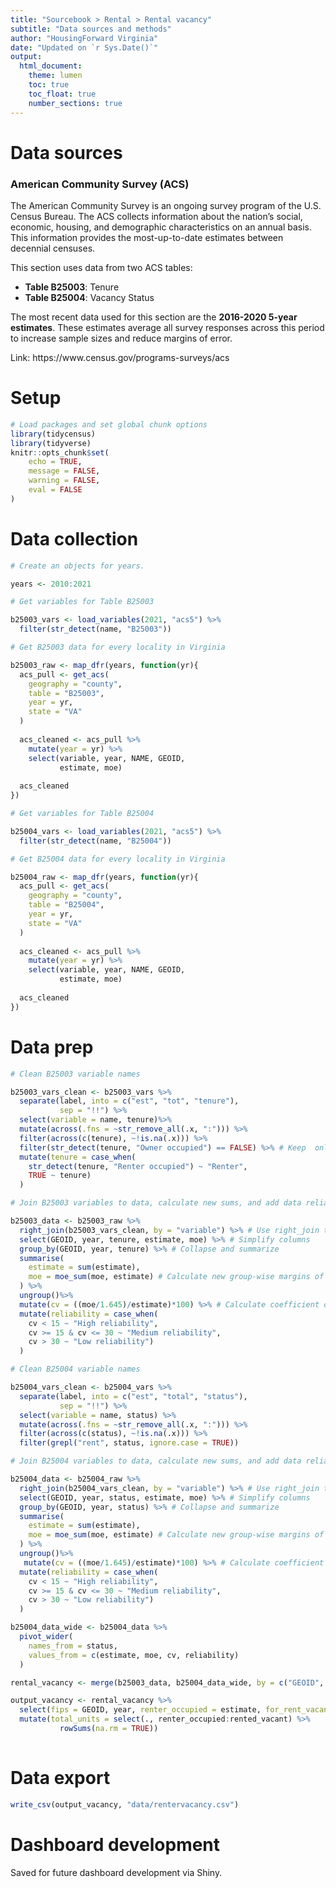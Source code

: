 ```yaml
---
title: "Sourcebook > Rental > Rental vacancy"
subtitle: "Data sources and methods"
author: "HousingForward Virginia"
date: "Updated on `r Sys.Date()`"
output:
  html_document:
    theme: lumen
    toc: true
    toc_float: true
    number_sections: true
---
```

# Data sources

### American Community Survey (ACS) {-}

The American Community Survey is an ongoing survey program of the U.S. Census Bureau. The ACS collects information about the nation’s social, economic, housing, and demographic characteristics on an annual basis. This information provides the most-up-to-date estimates between decennial censuses.

This section uses data from two ACS tables:

* **Table B25003**: Tenure
* **Table B25004**: Vacancy Status

The most recent data used for this section are the **2016-2020 5-year estimates**. These estimates average all survey responses across this period to increase sample sizes and reduce margins of error.

Link: https://www.census.gov/programs-surveys/acs

# Setup

```r

# Load packages and set global chunk options
library(tidycensus)
library(tidyverse)
knitr::opts_chunk$set(
	echo = TRUE,
	message = FALSE,
	warning = FALSE,
	eval = FALSE
)
```

# Data collection

```r

# Create an objects for years.

years <- 2010:2021

# Get variables for Table B25003

b25003_vars <- load_variables(2021, "acs5") %>%
  filter(str_detect(name, "B25003"))

# Get B25003 data for every locality in Virginia

b25003_raw <- map_dfr(years, function(yr){
  acs_pull <- get_acs(
    geography = "county",
    table = "B25003",
    year = yr,
    state = "VA"
  )
  
  acs_cleaned <- acs_pull %>%
    mutate(year = yr) %>%
    select(variable, year, NAME, GEOID,
           estimate, moe)
  
  acs_cleaned
})

# Get variables for Table B25004

b25004_vars <- load_variables(2021, "acs5") %>%
  filter(str_detect(name, "B25004"))

# Get B25004 data for every locality in Virginia

b25004_raw <- map_dfr(years, function(yr){
  acs_pull <- get_acs(
    geography = "county",
    table = "B25004",
    year = yr,
    state = "VA"
  )
  
  acs_cleaned <- acs_pull %>%
    mutate(year = yr) %>%
    select(variable, year, NAME, GEOID,
           estimate, moe)
  
  acs_cleaned
})

```

# Data prep
```r

# Clean B25003 variable names

b25003_vars_clean <- b25003_vars %>%
  separate(label, into = c("est", "tot", "tenure"),
           sep = "!!") %>%
  select(variable = name, tenure)%>%
  mutate(across(.fns = ~str_remove_all(.x, ":"))) %>%
  filter(across(c(tenure), ~!is.na(.x))) %>%
  filter(str_detect(tenure, "Owner occupied") == FALSE) %>% # Keep  only renter housing unit estimates
  mutate(tenure = case_when(
    str_detect(tenure, "Renter occupied") ~ "Renter",
    TRUE ~ tenure)
  )

# Join B25003 variables to data, calculate new sums, and add data reliability info

b25003_data <- b25003_raw %>%
  right_join(b25003_vars_clean, by = "variable") %>% # Use right_join to leave out unnecessary subtotals from data
  select(GEOID, year, tenure, estimate, moe) %>% # Simplify columns
  group_by(GEOID, year, tenure) %>% # Collapse and summarize
  summarise(
    estimate = sum(estimate),
    moe = moe_sum(moe, estimate) # Calculate new group-wise margins of error
  ) %>%
  ungroup()%>%
  mutate(cv = ((moe/1.645)/estimate)*100) %>% # Calculate coefficient of variation
  mutate(reliability = case_when(
    cv < 15 ~ "High reliability",
    cv >= 15 & cv <= 30 ~ "Medium reliability",
    cv > 30 ~ "Low reliability")
  )

# Clean B25004 variable names

b25004_vars_clean <- b25004_vars %>%
  separate(label, into = c("est", "total", "status"),
           sep = "!!") %>%
  select(variable = name, status) %>%
  mutate(across(.fns = ~str_remove_all(.x, ":"))) %>%
  filter(across(c(status), ~!is.na(.x))) %>%
  filter(grepl("rent", status, ignore.case = TRUE))

# Join B25004 variables to data, calculate new sums, and add data reliability info

b25004_data <- b25004_raw %>%
  right_join(b25004_vars_clean, by = "variable") %>% # Use right_join to leave out unnecessary subtotals from data
  select(GEOID, year, status, estimate, moe) %>% # Simplify columns
  group_by(GEOID, year, status) %>% # Collapse and summarize
  summarise(
    estimate = sum(estimate),
    moe = moe_sum(moe, estimate) # Calculate new group-wise margins of error
  ) %>%
  ungroup()%>%
   mutate(cv = ((moe/1.645)/estimate)*100) %>% # Calculate coefficient of variation
  mutate(reliability = case_when(
    cv < 15 ~ "High reliability",
    cv >= 15 & cv <= 30 ~ "Medium reliability",
    cv > 30 ~ "Low reliability")
  )

b25004_data_wide <- b25004_data %>%
  pivot_wider(
    names_from = status,
    values_from = c(estimate, moe, cv, reliability)
  )

rental_vacancy <- merge(b25003_data, b25004_data_wide, by = c("GEOID", "year"))

output_vacancy <- rental_vacancy %>%
  select(fips = GEOID, year, renter_occupied = estimate, for_rent_vacant = `estimate_For rent`, rented_vacant = `estimate_Rented, not occupied`) %>%
  mutate(total_units = select(., renter_occupied:rented_vacant) %>%
           rowSums(na.rm = TRUE))
  
```

# Data export
```r

write_csv(output_vacancy, "data/rentervacancy.csv")
```

# Dashboard development

Saved for future dashboard development via Shiny.